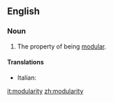 ==English==
{{wikipedia}}
===Noun===
{{en-noun|-}}

# The property of being [[modular]].

====Translations====
{{trans-top|property of being modular}}
* Italian: {{t|it|modularità|f}}
{{trans-mid}}
{{trans-bottom}}

[[it:modularity]]
[[zh:modularity]]